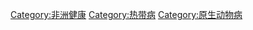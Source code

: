 {{Commonscat|Malaria}}

[[Category:非洲健康|Category:非洲健康]]
[[Category:热带病|Category:热带病]]
[[Category:原生动物病|Category:原生动物病]]